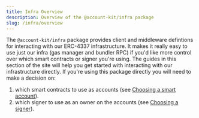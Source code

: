 ```yaml
---
title: Infra Overview
description: Overview of the @account-kit/infra package
slug: /infra/overview
---
```




The `@account-kit/infra` package provides client and middleware defintions for interacting with our ERC-4337 infrastructure. It makes it really easy to use just our infra (gas manager and bundler RPC) if you'd like more control over which smart contracts or signer you're using. The guides in this section of the
site will help you get started with interacting with our infrastructure directly. If you're using this package directly you will need to make a decision on:

1. which smart contracts to use as accounts (see [Choosing a smart account](#TODO)).
2. which signer to use as an owner on the accounts (see [Choosing a signer](#TODO)).
